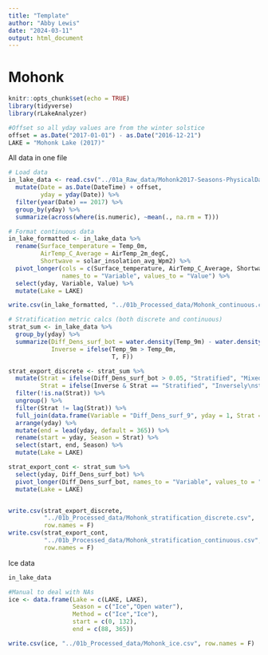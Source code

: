 ```yaml
---
title: "Template"
author: "Abby Lewis"
date: "2024-03-11"
output: html_document
---
```


# Mohonk

```r
knitr::opts_chunk$set(echo = TRUE)
library(tidyverse)
library(rLakeAnalyzer)

#Offset so all yday values are from the winter solstice
offset = as.Date("2017-01-01") - as.Date("2016-12-21")
LAKE = "Mohonk Lake (2017)"
```

All data in one file

```r
# Load data
in_lake_data <- read.csv("../01a_Raw_data/Mohonk2017-Seasons-PhysicalData.csv") %>%
  mutate(Date = as.Date(DateTime) + offset,
         yday = yday(Date)) %>%
  filter(year(Date) == 2017) %>%
  group_by(yday) %>%
  summarize(across(where(is.numeric), ~mean(., na.rm = T)))

# Format continuous data
in_lake_formatted <- in_lake_data %>%
  rename(Surface_temperature = Temp_0m,
         AirTemp_C_Average = AirTemp_2m_degC,
         Shortwave = solar_insolation_avg_Wpm2) %>%
  pivot_longer(cols = c(Surface_temperature, AirTemp_C_Average, Shortwave), 
               names_to = "Variable", values_to = "Value") %>%
  select(yday, Variable, Value) %>%
  mutate(Lake = LAKE)

write.csv(in_lake_formatted, "../01b_Processed_data/Mohonk_continuous.csv", row.names = F)

# Stratification metric calcs (both discrete and continuous)
strat_sum <- in_lake_data %>%
  group_by(yday) %>%
  summarize(Diff_Dens_surf_bot = water.density(Temp_9m) - water.density(Temp_0m),
            Inverse = ifelse(Temp_9m > Temp_0m,
                             T, F))

strat_export_discrete <- strat_sum %>%
  mutate(Strat = ifelse(Diff_Dens_surf_bot > 0.05, "Stratified", "Mixed"),
         Strat = ifelse(Inverse & Strat == "Stratified", "Inversely\nstratified", Strat)) %>%
  filter(!is.na(Strat)) %>%
  ungroup() %>%
  filter(Strat != lag(Strat)) %>%
  full_join(data.frame(Variable = "Diff_Dens_surf_9", yday = 1, Strat = "Mixed")) %>%
  arrange(yday) %>%
  mutate(end = lead(yday, default = 365)) %>%
  rename(start = yday, Season = Strat) %>%
  select(start, end, Season) %>%
  mutate(Lake = LAKE)

strat_export_cont <- strat_sum %>%
  select(yday, Diff_Dens_surf_bot) %>%
  pivot_longer(Diff_Dens_surf_bot, names_to = "Variable", values_to = "Value") %>%
  mutate(Lake = LAKE)


write.csv(strat_export_discrete, 
          "../01b_Processed_data/Mohonk_stratification_discrete.csv", 
          row.names = F)
write.csv(strat_export_cont, 
          "../01b_Processed_data/Mohonk_stratification_continuous.csv", 
          row.names = F)
```

Ice data

```r
in_lake_data

#Manual to deal with NAs
ice <- data.frame(Lake = c(LAKE, LAKE),
                  Season = c("Ice","Open water"),
                  Method = c("Ice","Ice"),
                  start = c(0, 132),
                  end = c(88, 365))

write.csv(ice, "../01b_Processed_data/Mohonk_ice.csv", row.names = F)
```
